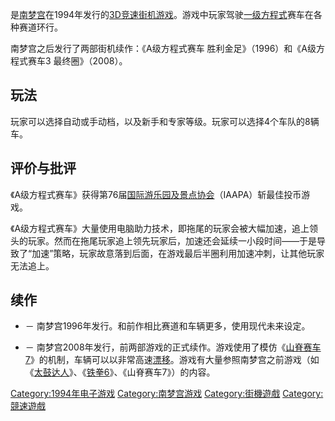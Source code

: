 {{Unreferenced|time=2014-08-19T12:57:05+00:00}}

{{NoteTA
| G1=Games
}}
{{Infobox VG
| title=A级方程式赛车
| japanese = エースドライバー
| image=
| caption=
| developer = [[南梦宫|南梦宫]]
| publisher = 南梦宫
| distributor=
| designer=
| released= {{vgrelease|JP|1994年}}
| genre = [[竞速游戏|竞速]]
| modes = [[单人电子游戏|单人]]
| platforms= [[街机游戏|街机]]
| cabinet =
| arcade system=[[南梦宫系统22|南梦宫系统22]]
| cpu=[[68020|68020]]
| sound=[[TMS32025|TMS32025]]
| display=水平，[[位图|位图]]，640×480像素，32,768色
}}

{{Vgname|A级方程式赛车|ja=エースドライバー，Ace Driver}}是[[南梦宫|南梦宫]]在1994年发行的[[三维计算机图形|3D]][[竞速游戏|竞速]][[街机游戏|街机游戏]]。游戏中玩家驾驶[[一级方程式|一级方程式]]赛车在各种赛道环行。

南梦宫之后发行了两部街机续作：《A级方程式赛车 胜利金足》（1996）和《A级方程式赛车3 最终圈》（2008）。

== 玩法 ==

玩家可以选择自动或手动档，以及新手和专家等级。玩家可以选择4个车队的8辆车。

== 评价与批评 ==

《A级方程式赛车》获得第76届[[国际游乐园及景点协会|国际游乐园及景点协会]]（IAAPA）斩最佳投币游戏。

《A级方程式赛车》大量使用电脑助力技术，即拖尾的玩家会被大幅加速，追上领头的玩家。然而在拖尾玩家追上领先玩家后，加速还会延续一小段时间——于是导致了“加速”策略，玩家故意落到后面，在游戏最后半圈利用加速冲刺，让其他玩家无法追上。

== 续作 ==

* {{Vgname-nb|A级方程式赛车 胜利金足|ja=エースドライバー・ビクトリーラップ，Ace Driver Victory Lap}} － 南梦宫1996年发行。和前作相比赛道和车辆更多，使用现代未来设定。
* {{Vgname-nb|A级方程式赛车3 最终圈|ja=エースドライバー3 ファイナルターン，Ace Driver 3 Final Turn}} － 南梦宫2008年发行，前两部游戏的正式续作。游戏使用了模仿《[[山脊赛车7|山脊赛车7]]》的机制，车辆可以以非常高速[[漂移|漂移]]。游戏有大量参照南梦宫之前游戏（如《[[太鼓达人|太鼓达人]]》、《[[铁拳6|铁拳6]]》、《山脊赛车7》）的内容。

{{DEFAULTSORT:Ace Driver}}
[[Category:1994年电子游戏|Category:1994年电子游戏]]
[[Category:南梦宫游戏|Category:南梦宫游戏]]
[[Category:街機遊戲|Category:街機遊戲]]
[[Category:競速遊戲|Category:競速遊戲]]

{{racing-videogame-stub}}